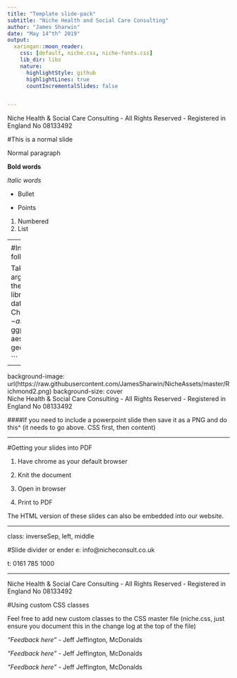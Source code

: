 ```yaml
---
title: "Template slide-pack"
subtitle: "Niche Health and Social Care Consulting"
author: "James Sharwin"
date: "May 14^th^ 2019"
output:
  xaringan::moon_reader:
    css: [default, niche.css, niche-fonts.css]
    lib_dir: libs
    nature:
      highlightStyle: github
      highlightLines: true
      countIncrementalSlides: false


---
```

<div class="my-footer"><span>Niche Health & Social Care Consulting - All Rights Reserved - Registered in England No 08133492</span></div>

#This is a normal slide

Normal paragraph

**Bold words**

*Italic words* 

* Bullet

* Points

1. Numbered
2. List

---
<div class="my-footer"><span>Niche Health & Social Care Consulting - All Rights Reserved - Registered in England No 08133492</span></div> 

#Setting up a new presentation

1. Make a github repository and clone this to your PC

2. Take copies of the Niche.css and Niche-fonts.css files and save them in your folder (in NicheAssets folder)

3. In R studio go to **file > new file > R Markdown > From template > Ninja Presentation > OK*

4. Save the R document in your folder

5. If you want to add a client logo then look at the powerpoint "*Custom slide deck cover sheet*"" (in NicheAssets folder)

Once you have done all this, your R workbook is ready to go

---
<div class="my-footer"><span>Niche Health & Social Care Consulting - All Rights Reserved - Registered in England No 08133492</span></div> 

#Include R code by doing the following

Take notes of all of the arguments I am passing to the block of code
```r
library(ggplot2)
data("ChickWeight")
ChickWeight$Time <- as.factor(ChickWeight$Time)
ggplot(ChickWeight, aes(x=Time,y=weight)) + geom_boxplot()

```

---
background-image: url(https://raw.githubusercontent.com/JamesSharwin/NicheAssets/master/Richmond2.png)
background-size: cover
<div class="my-footer"><span>Niche Health & Social Care Consulting - All Rights Reserved - Registered in England No 08133492</span></div> 

####If you need to include a powerpoint slide then save it as a PNG and do this^
(it needs to go above. CSS first, then content)

---

#Getting your slides into PDF

1. Have chrome as your default browser

2. Knit the document

3. Open in browser

4. Print to PDF

The HTML version of these slides can also be embedded into our website.


---

class: inverseSep, left, middle

#Slide divider or ender
e: info@nicheconsult.co.uk

t: 0161 785 1000

---
<div class="my-footer"><span>Niche Health & Social Care Consulting - All Rights Reserved - Registered in England No 08133492</span></div> 

#Using custom CSS classes

Feel free to add new custom classes to the CSS master file (niche.css, just ensure you document this in the change log at the top of the file)
<div class="bubblewrap"><p class="bubble1"><i>"Feedback here"</i> - Jeff Jeffington, McDonalds</p></div>
<div class="bubblewrap"><p class="bubble2"><i>"Feedback here"</i> - Jeff Jeffington, McDonalds</p></div>
<div class="bubblewrap"><p class="bubble1"><i>"Feedback here"</i> - Jeff Jeffington, McDonalds</p></div>





